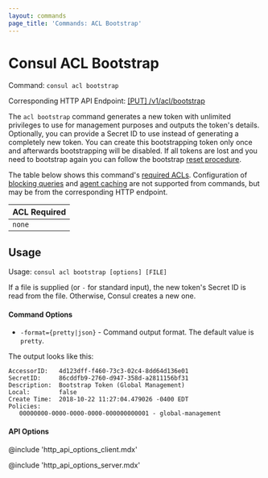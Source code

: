 ```yaml
---
layout: commands
page_title: 'Commands: ACL Bootstrap'
---
```


# Consul ACL Bootstrap

Command: `consul acl bootstrap`

Corresponding HTTP API Endpoint: [\[PUT\] /v1/acl/bootstrap](/consul/api-docs/acl#bootstrap-acls)

The `acl bootstrap` command  generates a new token with unlimited privileges to use
for management purposes and outputs the token's details. Optionally, you can provide a Secret ID to use instead of generating a completely new token. You can create this bootstrapping token only once and afterwards bootstrapping
will be disabled. If all tokens are lost and you need to bootstrap again you can follow the bootstrap
[reset procedure](https://learn.hashicorp.com/consul/security-networking/acl-troubleshooting?utm_source=docs).

The table below shows this command's [required ACLs](/consul/api-docs/api-structure#authentication). Configuration of
[blocking queries](/consul/api-docs/features/blocking) and [agent caching](/consul/api-docs/features/caching)
are not supported from commands, but may be from the corresponding HTTP endpoint.

| ACL Required |
| ------------ |
| `none`       |

## Usage

Usage: `consul acl bootstrap [options] [FILE]`

If a file is supplied (or `-` for standard input), the new token's Secret ID is read from the file.
Otherwise, Consul creates a new one.

#### Command Options

- `-format={pretty|json}` - Command output format. The default value is `pretty`.

The output looks like this:

```text
AccessorID:   4d123dff-f460-73c3-02c4-8dd64d136e01
SecretID:     86cddfb9-2760-d947-358d-a2811156bf31
Description:  Bootstrap Token (Global Management)
Local:        false
Create Time:  2018-10-22 11:27:04.479026 -0400 EDT
Policies:
   00000000-0000-0000-0000-000000000001 - global-management
```

#### API Options

@include 'http_api_options_client.mdx'

@include 'http_api_options_server.mdx'
